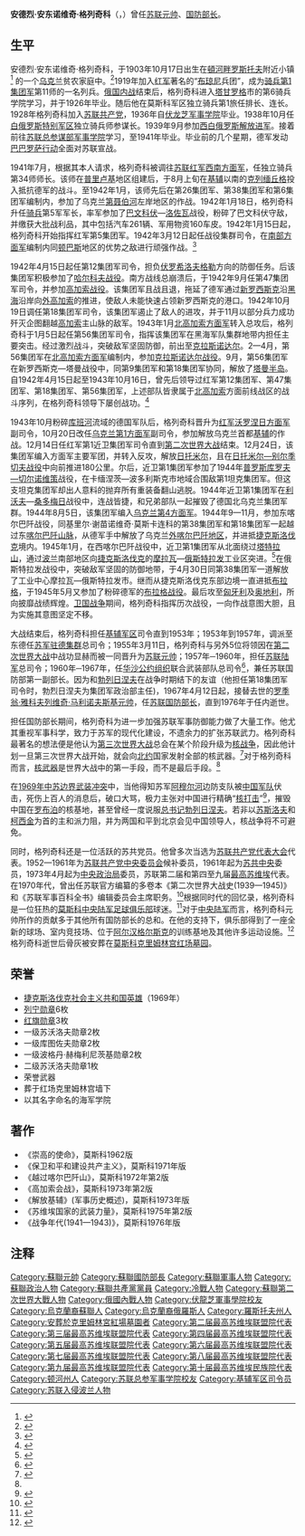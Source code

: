 {{Infobox officeholder
|name             = 安德烈·安东诺维奇·格列奇科
|image            = [[File:Andrei_Grechko_3.jpg|250px]]
|caption          = 
|nickname         = 
|rank             = [[苏联元帅|苏联元帅]]
|branch           = [[File:Red_Army_flag.svg|15px]][[苏联陆军|苏联陆军]]
|nationality = {{flag|Russian Empire}}<br />
{{USSR}}
|ethnicity    = [[乌克兰族|乌克兰族]]
|office1       = {{link-en|第23届|23rd Politburo of the Communist Party of the Soviet Union}}, {{link-en|第24届|24th Politburo of the Communist Party of the Soviet Union}}[[苏联共产党中央政治局|苏联共产党中央政治局]]委员
|term_start1   = 1973年4月27日
|term_end1     = 1976年4月26日
|office     = [[国防部长|国防部长]]<br><small>[[苏联|苏联]]</small>
|term_start  = 1967年4月12日
|term_end    = 1976年4月26日
|1blankname  = 部长会议主席
|1namedata   = [[阿列克谢·尼古拉耶维奇·柯西金|阿列克谢·尼古拉耶维奇·柯西金]]
|predecessor = [[羅季翁·雅科夫列維奇·馬利諾夫斯基|羅季翁·雅科夫列維奇·馬利諾夫斯基]]
|successor   = [[德米特里·费奥多罗维奇·乌斯季诺夫|德米特里·费奥多罗维奇·乌斯季诺夫]]
|birth_date   = {{OldStyleDate|1903年|10月17日|10月4日}}
|birth_place  = [[俄罗斯帝国|俄罗斯帝国]][[頓河州|頓河州]][[奎貝舍夫斯基區_(羅斯托夫州)|奎貝舍夫斯基區]]
|death_date   = {{death date and age|df=yes|1976|4|26|1903|10|4}}
|death_place  = [[苏联|苏联]][[俄罗斯苏维埃联邦社会主义共和国|俄罗斯苏维埃联邦社会主义共和国]][[莫斯科|莫斯科]]
|spouse       =
|profession   = 军人
|party        = [[苏联共产党|苏联共产党]]
|other        = [[乌克兰共产党_(1918年)|乌克兰共产党]]
|allegiance   = {{flag|Soviet Union}}
|serviceyears = 1919–1976
| commands     = {{link-en|第18军|18th Army (Soviet Union)}}<br>{{link-en|第1近卫军|1st Guards Army (Soviet Union)}}<br>{{link-en|基辅军区|Kiev Military District}}
|battles      = [[俄国内战|俄国内战]]<br/>[[苏德战争|第二次世界大战]]
|signature = Andrei Grechko Signature 1949.png
|unit             =
|awards           = {{Hero of the Soviet Union|1958}} {{Hero of the Soviet Union|1973}} {{捷克斯洛伐克社会主义共和国英雄}}
{{{!}} style="background: transparent"
{{!}} {{列宁勋章}} {{!!}} {{列宁勋章}} {{!!}} {{列宁勋章}} {{!!}} {{列宁勋章}} {{!!}} {{列宁勋章}}
{{!}}-
{{!}} {{列宁勋章}} {{!!}} {{红旗勋章}} {{!!}} {{红旗勋章}} {{!!}} {{红旗勋章}} {{!!}}{{一级苏沃洛夫勋章}}
{{!}}-
{{!}} {{一级苏沃洛夫勋章}} {{!!}} {{一级库图佐夫勋章}} {{!!}} {{一级库图佐夫勋章}}{{!!}} {{一级博格丹·赫梅利尼茨基勋章}} {{!!}} {{二级苏沃洛夫勋章}}
{{!}}-
{{!}} {{纪念列宁诞辰一百周年奖章}} {{!!}} {{保卫莫斯科奖章}}{{!!}}{{保卫基辅奖章}} {{!!}} {{保卫高加索奖章}} {{!!}} {{卫国战争战胜德国奖章}} 
{{!}}-
{{!}} {{卫国战争胜利二十周年奖章}} {{!!}} {{卫国战争胜利三十周年奖章}}{{!!}}{{红军建军二十周年奖章}} {{!!}} {{苏维埃陆军海军三十周年奖章}} {{!!}} {{苏联武装力量四十周年奖章}}
{{!}}}
|relations        =
|laterwork        = 
}}

'''安德烈·安东诺维奇·格列奇科'''（{{lang-ru|'''Андрей Антонович Гречко'''|'''Andrei Antonovich Grechko'''}}，{{bd|1903年|10月17日|1976年|4月26日}}）曾任[[苏联元帅|苏联元帅]]、[[国防部长|国防部长]]。

==生平==
安德烈·安东诺维奇·格列奇科，于1903年10月17日出生在[[頓河畔罗斯托夫|頓河畔罗斯托夫]]附近小镇<ref>{{cite book|title=A Dictionary of Political Biography|year=1998|publisher=OUP|location=Oxford|page=196|url=https://www.questia.com/read/34683590/a-dictionary-of-political-biography|author=Dennis Kavanagh|accessdate=2013-09-04|chapter=Andrei Grechko|archive-date=2019-05-20|archive-url=https://web.archive.org/web/20190520164502/https://www.questia.com/read/34683590/a-dictionary-of-political-biography|dead-url=no}}{{Subscription required|via=Questia}}</ref> 的一个[[乌克兰|乌克兰]]贫农家庭中。<ref>{{cite web |title=Андре́й Анто́нович Гре́чко |url=http://www.warheroes.ru/hero/hero.asp?Hero_id=1225 |website=warheroes.ru |accessdate=2018-11-02 |archive-date=2004-09-07 |archive-url=https://web.archive.org/web/20040907182835/http://www.warheroes.ru/hero/hero.asp?Hero_id=1225 |dead-url=no }}</ref>1919年加入[[苏联红军|红军]]著名的“[[布琼尼|布琼尼]]兵团”，成为[[骑兵第1集团军|骑兵第1集团军]]第11师的一名列兵。[[俄国内战|俄国内战]]结束后，格列奇科进入[[塔甘罗格|塔甘罗格]]市的第6骑兵学院学习，并于1926年毕业。随后他在莫斯科军区独立骑兵第1旅任排长、连长。1928年格列奇科加入[[苏联共产党|苏联共产党]]，1936年自[[伏龙芝军事学院|伏龙芝军事学院]]毕业。1938年10月任[[白俄罗斯特别军区|白俄罗斯特别军区]]独立骑兵师参谋长。1939年9月参加[[苏联入侵波兰|西白俄罗斯解放进军]]。接着前往[[苏联总参谋部军事学院|苏联总参谋部军事学院]]学习，至1941年毕业。毕业前的几个星期，德军发动[[巴巴罗萨行动|巴巴罗萨行动]]全面对苏联宣战。

1941年7月，根据其本人请求，格列奇科被调往[[苏联红军|苏联红军]][[西南方面军|西南方面军]]，任独立骑兵第34师师长。该师在[[普里卢基|普里卢基]]地区组建后，于8月上旬在[[基辅|基辅]]以南的[[克列缅丘格|克列缅丘格]]投入抵抗德军的战斗。至1942年1月，该师先后在第26集团军、第38集团军和第6集团军编制内，参加了乌克兰[[第聂伯河|第聂伯河]]左岸地区的作战。1942年1月18日，格列奇科升任[[苏联骑兵|骑兵]]第5军军长，率军参加了[[巴文科伏|巴文科伏]]—[[洛佐瓦|洛佐瓦]]战役，粉碎了巴文科伏守敌，并缴获大批战利品，其中包括汽车261辆、军用物资160车皮。1942年1月15日起，格列奇科开始指挥红军第5集团军。1942年3月12日起任战役集群司令，在[[南部方面军|南部方面军]]编制内同[[顿巴斯|顿巴斯]]地区的优势之敌进行顽强作战。<ref>{{cite book|author1=Гречко А. А.|title=Годы войны. 1941—1943|date=1976|page=584|publisher=Воениздат|location=莫斯科|edition=1|url=http://militera.lib.ru/memo/russian/grechko_aa2/index.html|access-date=2018-04-27|archive-date=2009-03-05|archive-url=https://web.archive.org/web/20090305180922/http://militera.lib.ru/memo/russian/grechko_aa2/index.html|dead-url=no}}</ref>

1942年4月15日起任第12集团军司令，担负[[伏罗希洛夫格勒|伏罗希洛夫格勒]]方向的防御任务。后该集团军积极参加了[[哈尔科夫战役|哈尔科夫战役]]。南方战线总崩溃后，于1942年9月任第47集团军司令，并参加[[高加索战役|高加索战役]]。该集团军且战且退，拖延了德军通过[[新罗西斯克|新罗西斯克]]沿[[黑海|黑海]]沿岸向[[外高加索|外高加索]]的推进，使敌人未能快速占领新罗西斯克的港口。1942年10月19日调任第18集团军司令，该集团军遏止了敌人的进攻，并于11月以部分兵力成功歼灭企图翻越[[高加索|高加索]]主山脉的敌军。1943年1月[[北高加索方面军|北高加索方面军]]转入总攻后，格列奇科于1月5日起任第56集团军司令，指挥该集团军在黑海军队集群地带内担任主要突击。经过激烈战斗，突破敌军坚固防御，前出至[[克拉斯诺达尔|克拉斯诺达尔]]。2—4月，第56集团军在[[北高加索方面军|北高加索方面军]]编制内，参加[[克拉斯诺达尔战役|克拉斯诺达尔战役]]。9月，第56集团军在新罗西斯克—塔曼战役中，同第9集团军和第18集团军协同，解放了[[塔曼半岛|塔曼半岛]]。自1942年4月15日起至1943年10月16日，曾先后领导过红军第12集团军、第47集团军、第18集团军、第56集团军，上述部队皆隶属于[[北高加索|北高加索]]方面前线战区的战斗序列，在格列奇科领导下屡创战功。<ref>{{cite book|author1=Годы войны. 1941—1943|title=Битва за Кавказ|date=1967|page=424|publisher=Воениздат|location=莫斯科|edition=1|url=http://militera.lib.ru/memo/russian/grechko_aa_1/index.html|access-date=2018-04-27|archive-date=2020-10-28|archive-url=https://web.archive.org/web/20201028225356/http://militera.lib.ru/memo/russian/grechko_aa_1/index.html|dead-url=no}}</ref>

1943年10月粉碎[[库班河|库班河]]流域的德国军队后，格列奇科晋升为[[苏联红军|红军]][[沃罗涅日方面军|沃罗涅日方面军]]副司令，10月20日改任[[乌克兰第1方面军|乌克兰第1方面军]]副司令，参加解放乌克兰首都[[基辅|基辅]]的作战。12月14日任红军第1近卫集团军司令直到[[第二次世界大战|第二次世界大战]]结束。12月24日，该集团军编入方面军主要军团，并转入反攻，解放[[日托米尔|日托米尔]]，且在[[第聂伯河-喀尔巴阡山脉攻势|日托米尔—别尔季切夫战役]]中向前推进180公里。尔后，近卫第1集团军参加了1944年[[第聂伯河-喀尔巴阡山脉攻势|普罗斯库罗夫—切尔诺维策]]战役，在卡缅涅茨—波多利斯克市地域合围敌第1坦克集团军。但这支坦克集团军却出人意料的抛弃所有重装备翻山逃脱。1944年近卫第1集团军在[[利沃夫|利沃夫]]—[[桑多梅日|桑多梅日]]战役中，连战皆捷，和兄弟部队一起摧毁了德国北乌克兰集团军群。1944年8月5日，该集团军编入[[乌克兰第4方面军|乌克兰第4方面军]]。1944年9—11月，参加东喀尔巴阡战役，同基里尔·谢苗诺维奇·莫斯卡连科的第38集团军和第18集团军一起越过东[[喀尔巴阡山脉|喀尔巴阡山脉]]，从德军手中解放了乌克兰[[外喀尔巴阡州|外喀尔巴阡地区]]，并进抵[[捷克斯洛伐克|捷克斯洛伐克]]境内。1945年1月，在西喀尔巴阡战役中，近卫第1集团军从北面绕过[[塔特拉山|塔特拉山]]，通过[[波兰|波兰]]南部地区向[[捷克斯洛伐克|捷克斯洛伐克]]的[[摩拉瓦-托普利采|摩拉瓦]]—[[俄斯特拉发|俄斯特拉发]]工业区突进。<ref>{{cite book|author1=Гречко А. А.|title=Через Карпаты|date=1970|location=莫斯科|edition=1|page=432|publisher=Воениздат}}</ref>在俄斯特拉发战役中，突破敌军坚固的防御地带，于4月30日同第38集团军一道解放了工业中心摩拉瓦—俄斯特拉发市。继而从捷克斯洛伐克东部边境一直进抵[[布拉格|布拉格]]，于1945年5月又参加了粉碎德军的[[布拉格战役|布拉格战役]]。最后攻至[[匈牙利|匈牙利]]及[[奥地利|奥地利]]，所向披靡战绩辉煌。[[蘇德戰爭|卫国战争]]期间，格列奇科指挥历次战役，一向作战意图大胆，且为实施其意图坚定不移。

大战结束后，格列奇科担任[[基辅军区|基辅军区]]司令直到1953年；1953年到1957年，调派至东德任[[苏军驻德集群|苏军驻德集群]]总司令；1955年3月11日，格列奇科与另外5位将领因在[[第二次世界大战|第二次世界大战]]中战功显赫而被一同晋升为[[苏联元帅|苏联元帅]]；1957年─1960年，担任[[苏联陆军|苏联陆军]]总司令；1960年─1967年，任[[华沙公约组织|华沙公约组织]]联合武装部队总司令<ref>{{cite web |title=Газета «Северная Осетия» |url=https://archive.is/20120910134353/http://www.sevos.ru/2010/10-02/10-02-17/05-gost.htm |publisher=Гость «СО» |accessdate=2018-11-02}}</ref>，兼任苏联国防部第一副部长。因为和[[勃列日涅夫|勃列日涅夫]]在战争时期结下的友谊（他担任第18集团军司令时，勃烈日涅夫为集团军政治部主任)，1967年4月12日起，接替去世的[[罗季翁·雅科夫列维奇·马利诺夫斯基|罗季翁·雅科夫列维奇·马利诺夫斯基]][[元帅|元帅]]，任[[苏联国防部长|苏联国防部长]]，直到1976年于任内逝世。

担任国防部长期间，格列奇科为进一步加强苏联军事防御能力做了大量工作。他尤其重视军事科学，致力于苏军的现代化建设，不遗余力的扩张苏联武力。格列奇科最著名的想法便是他认为[[第三次世界大战|第三次世界大战]]总会在某个阶段升级为[[核战争|核战争]]，因此他计划一旦第三次世界大战开始，就会向[[北约|北约]]国家发射全部的核武器。<ref name="SS-20">{{cite book |author1=Cant, James |editor=Ljubica and Mark Erickson |title=The SS-20 Missile-Why Were You Pointing at Me? "Russia War, Peace and Diplomacy" |date=2004 |publisher=Weidenfeld & Nicolson |location=伦敦 |page=245 |accessdate=2018-11-02}}</ref>对于格列奇科而言，[[核武器|核武器]]是世界大战中的第一手段，而不是最后手段。<ref name="SS-20"/>

在[[珍宝岛事件|1969年中苏边界武装冲突]]中，当他得知苏军[[阿穆尔河|阿穆尔河]]边防支队被[[中国军队|中国军队]]伏击，死伤上百人的消息后，破口大骂，极力主张对中国进行精确“[[核打击|核打击]]”<ref>{{cite web|author1=С.А. Евсеев|title=Американские источники по советско-китайским пограничным столкновениям 1969 г|url=http://www.damanski-zhenbao.ru/files/arhi-23-rus.doc|access-date=2018-04-27|archive-url=https://web.archive.org/web/20160403231239/http://www.damanski-zhenbao.ru/files/arhi-23-rus.doc|archive-date=2016-04-03|dead-url=yes}}</ref>，摧毁中国在[[罗布泊|罗布泊]]的核基地，甚至曾经一度说服[[总书记|总书记]][[勃列日涅夫|勃列日涅夫]]。若非以[[苏斯洛夫|苏斯洛夫]]和[[柯西金|柯西金]]为首的主和派力阻，并为两国和平到北京会见中国领导人，核战争将不可避免。

同时，格列奇科还是一位活跃的苏共党员。他曾多次当选为[[苏联共产党代表大会|苏联共产党代表大会]]代表。1952—1961年为[[苏联共产党中央委员会|苏联共产党中央委员会]]候补委员，1961年起为[[苏联共产党中央委员会|苏共中央]]委员，1973年4月起为[[苏联共产党中央政治局|中央政治局]]委员，苏联第二届和第四至九届[[最高苏维埃|最高苏维埃]]代表。在1970年代，曾出任苏联官方编纂的多卷本《第二次世界大战史(1939—1945)》和《苏联军事百科全书》编辑委员会主席职务。<ref>{{cite web |title=Годы войны. 1941—1943. 1976 |url=http://militera.lib.ru/memo/russian/grechko_aa2/index.html |accessdate=2018-11-02 |archive-date=2009-03-05 |archive-url=https://web.archive.org/web/20090305180922/http://militera.lib.ru/memo/russian/grechko_aa2/index.html |dead-url=no }}</ref>根据同时代的回忆录，格列奇科是一位狂热的[[莫斯科中央陆军足球俱乐部|莫斯科中央陆军足球俱乐部]]球迷。<ref>{{cite web |title=Анонс материалов еженедельника «Советский Спорт Футбол» (24-30 апреля) |url=http://www.sovsport.ru/news/text-item/257334 |website=sovsport.ru |accessdate=2018-11-02 |archive-url=https://web.archive.org/web/20120415125009/http://www.sovsport.ru/news/text-item/257334 |archive-date=2012-04-15 |dead-url=yes }}</ref>对于[[莫斯科中央陆军足球俱乐部|中央陆军]]而言，格列奇科元帅所作的贡献多于其他所有国防部长的总和。在他的支持下，俱乐部得到了一座全新的球场、室内竞技场、位于[[阿尔汉格尔斯克|阿尔汉格尔斯克]]的训练基地及其他许多运动设施。<ref name="Стадион">{{cite web |title=Спорт-Экспресс 15 ноября 2002 года |url=http://www.sport-express.ru/newspaper/2002-11-15/12_1/ |website=sport-express.ru |accessdate=2018-11-02 |archive-date=2020-11-10 |archive-url=https://web.archive.org/web/20201110191347/https://www.sport-express.ru/newspaper/2002-11-15/12_1/ |dead-url=no }}</ref>
格列奇科逝世后骨灰被安葬在[[莫斯科|莫斯科]][[克里姆林宫红场墓园|克里姆林宫红场墓园]]。

==荣誉==
*[[捷克斯洛伐克社会主义共和国英雄|捷克斯洛伐克社会主义共和国英雄]]（1969年）
*[[列宁勋章|列宁勋章]]6枚
*[[红旗勋章|红旗勋章]]3枚
*一级苏沃洛夫勋章2枚
*一级库图佐夫勋章2枚
*一级波格丹·赫梅利尼茨基勋章2枚
*二级苏沃洛夫勋章1枚
*荣誉武器
*葬于红场克里姆林宫墙下
*以其名字命名的海军学院

==著作==
*《崇高的使命》，莫斯科1962版
*《保卫和平和建设共产主义》，莫斯科1971年版
*《越过喀尔巴阡山》，莫斯科1972年第2版
*《高加索会战》，莫斯科1973年第2版
*《解放基辅》(军事历史概述)，莫斯科1973年版
*《苏维埃国家的武装力量》，莫斯科1975年第2版
*《战争年代(1941—1943)》，莫斯科1976年版

==注释==
{{reflist}}
{{start box}}
{{succession box|
 title=蘇聯[[國防部長|國防部長]]|
 before=[[羅狄翁·馬林諾夫茨基|羅狄翁·馬林諾夫茨基]]|
 after=[[德米特里·乌斯季诺夫|德米特里·乌斯季诺夫]]|
 years=1967年–1976年}}
{{succession box|title=第二任[[華沙公約組織|華沙公約組織]]聯合武裝部隊最高司令 | before=[[伊萬·科涅夫|伊萬·科涅夫]]|after=[[伊萬·雅庫鮑夫斯基|伊萬·雅庫鮑夫斯基]]|years=1960 – 1967}}
{{end box}}
{{start box}}

{{end box}}
{{蘇聯元帥}}
{{蘇聯大將}}
{{模板:勃列日涅夫时代}}

{{Authority control}}
{{DEFAULTSORT: Grechko, Andrei}}
[[Category:蘇聯元帥|Category:蘇聯元帥]]
[[Category:蘇聯國防部長|Category:蘇聯國防部長]]
[[Category:蘇聯軍事人物|Category:蘇聯軍事人物]]
[[Category:蘇聯政治人物|Category:蘇聯政治人物]]
[[Category:蘇聯共產黨黨員|Category:蘇聯共產黨黨員]]
[[Category:冷戰人物|Category:冷戰人物]]
[[Category:蘇聯第二次世界大戰人物|Category:蘇聯第二次世界大戰人物]]
[[Category:俄國內戰人物|Category:俄國內戰人物]]
[[Category:伏龍芝軍事學院校友|Category:伏龍芝軍事學院校友]]
[[Category:烏克蘭裔蘇聯人|Category:烏克蘭裔蘇聯人]]
[[Category:烏克蘭裔俄羅斯人|Category:烏克蘭裔俄羅斯人]]
[[Category:羅斯托夫州人|Category:羅斯托夫州人]]
[[Category:安葬於克里姆林宮紅場墓園者|Category:安葬於克里姆林宮紅場墓園者]]
[[Category:第二届最高苏维埃联盟院代表|Category:第二届最高苏维埃联盟院代表]]
[[Category:第三届最高苏维埃联盟院代表|Category:第三届最高苏维埃联盟院代表]]
[[Category:第四届最高苏维埃联盟院代表|Category:第四届最高苏维埃联盟院代表]]
[[Category:第五届最高苏维埃联盟院代表|Category:第五届最高苏维埃联盟院代表]]
[[Category:第六届最高苏维埃联盟院代表|Category:第六届最高苏维埃联盟院代表]]
[[Category:第七届最高苏维埃联盟院代表|Category:第七届最高苏维埃联盟院代表]]
[[Category:第八届最高苏维埃联盟院代表|Category:第八届最高苏维埃联盟院代表]]
[[Category:第九届最高苏维埃联盟院代表|Category:第九届最高苏维埃联盟院代表]]
[[Category:第十届最高苏维埃民族院代表|Category:第十届最高苏维埃民族院代表]]
[[Category:顿河州人|Category:顿河州人]]
[[Category:苏联总参军事学院校友|Category:苏联总参军事学院校友]]
[[Category:基辅军区司令员|Category:基辅军区司令员]]
[[Category:苏联入侵波兰人物|Category:苏联入侵波兰人物]]